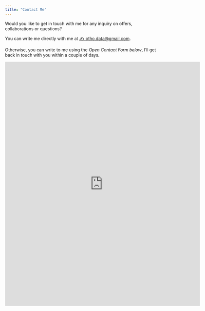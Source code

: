 ```yaml
---
title: "Contact Me"
---
```


Would you like to get in touch with me for any inquiry on offers, collaborations or questions?

You can write me directly with me at [✍ otho.data@gmail.com](mailto:otho.data@gmail.com).

Otherwise, you can write to me using the *Open Contact Form below*, I'll get back in touch with you within a couple of days.

<iframe src="https://docs.google.com/forms/d/e/1FAIpQLSebe82j0XRQyFWup01gDgakHsWh73wfupRunU2IUttqOkaYBw/viewform?embedded=true" width="640" height="800" frameborder="0" marginheight="0" marginwidth="0">Loading…</iframe>
